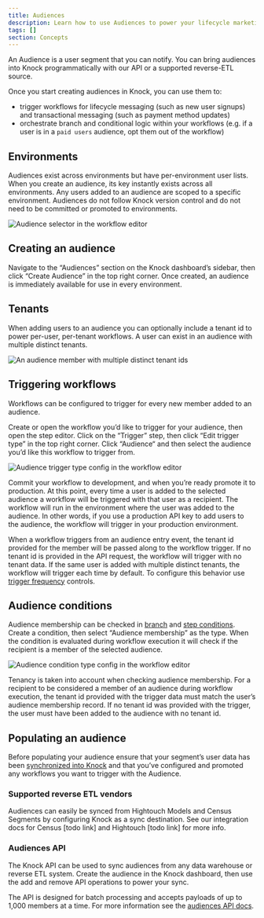 ```yaml
---
title: Audiences
description: Learn how to use Audiences to power your lifecycle marketing use cases.
tags: []
section: Concepts
---
```


An Audience is a user segment that you can notify. You can bring audiences into Knock programmatically with our API or a supported reverse-ETL source.

Once you start creating audiences in Knock, you can use them to:

- trigger workflows for lifecycle messaging (such as new user signups) and transactional messaging (such as payment method updates)
- orchestrate branch and conditional logic within your workflows (e.g. if a user is in a `paid users` audience, opt them out of the workflow)

## Environments

Audiences exist across environments but have per-environment user lists. When you create an audience, its key instantly exists across all environments. Any users added to an audience are scoped to a specific environment. Audiences do not follow Knock version control and do not need to be committed or promoted to environments.

![Audience selector in the workflow editor](/images/concepts/audiences/workflow-editor-audience-selector.png)

## Creating an audience

Navigate to the “Audiences” section on the Knock dashboard’s sidebar, then click “Create Audience” in the top right corner. Once created, an audience is immediately available for use in every environment.

## Tenants

When adding users to an audience you can optionally include a tenant id to power per-user, per-tenant workflows. A user can exist in an audience with multiple distinct tenants.

![An audience member with multiple distinct tenant ids](/images/concepts/audiences/audience-member-with-multiple-tenant-ids.png)

## Triggering workflows

Workflows can be configured to trigger for every new member added to an audience.

Create or open the workflow you’d like to trigger for your audience, then open the step editor. Click on the “Trigger” step, then click “Edit trigger type” in the top right corner. Click “Audience“ and then select the audience you’d like this workflow to trigger from.

![Audience trigger type config in the workflow editor](/images/concepts/audiences/audience-trigger-type-config.png)

Commit your workflow to development, and when you’re ready promote it to production. At this point, every time a user is added to the selected audience a workflow will be triggered with that user as a recipient. The workflow will run in the environment where the user was added to the audience. In other words, if you use a production API key to add users to the audience, the workflow will trigger in your production environment.

When a workflow triggers from an audience entry event, the tenant id provided for the member will be passed along to the workflow trigger. If no tenant id is provided in the API request, the workflow will trigger with no tenant data. If the same user is added with multiple distinct tenants, the workflow will trigger each time by default. To configure this behavior use [trigger frequency](/send-notifications/triggering-workflows#controlling-workflow-trigger-frequency) controls.

## Audience conditions

Audience membership can be checked in [branch](designing-workflows/branch-function#adding-conditions-to-branches) and [step conditions](https://docs.knock.app/designing-workflows/step-conditions). Create a condition, then select “Audience membership” as the type. When the condition is evaluated during workflow execution it will check if the recipient is a member of the selected audience.

![Audience condition type config in the workflow editor](/images/concepts/audiences/condition-config.png)

Tenancy is taken into account when checking audience membership. For a recipient to be considered a member of an audience during workflow execution, the tenant id provided with the trigger data must match the user’s audience membership record. If no tenant id was provided with the trigger, the user must have been added to the audience with no tenant id.

## Populating an audience

Before populating your audience ensure that your segment’s user data has been [synchronized into Knock](/managing-recipients/identifying-recipients) and that you’ve configured and promoted any workflows you want to trigger with the Audience.

### Supported reverse ETL vendors

Audiences can easily be synced from Hightouch Models and Census Segments by configuring Knock as a sync destination. See our integration docs for Census [todo link] and Hightouch [todo link] for more info.

### Audiences API

The Knock API can be used to sync audiences from any data warehouse or reverse ETL system. Create the audience in the Knock dashboard, then use the add and remove API operations to power your sync.

The API is designed for batch processing and accepts payloads of up to 1,000 members at a time. For more information see the [audiences API docs](/reference#audiences).
